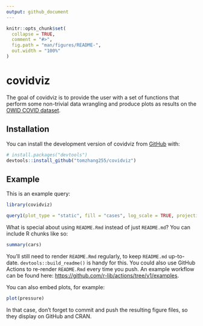 ```yaml
---
output: github_document
---
```


<!-- README.md is generated from README.Rmd. Please edit that file -->

```r
knitr::opts_chunk$set(
  collapse = TRUE,
  comment = "#>",
  fig.path = "man/figures/README-",
  out.width = "100%"
)
```

# covidviz

<!-- badges: start -->
<!-- badges: end -->

The goal of covidviz is to provide the user with a set of functions that perform some non-trivial data wrangling and produce plots as results on the [OWID COVID dataset](https://ourworldindata.org/coronavirus-source-data).

## Installation

You can install the development version of covidviz from [GitHub](https://github.com/) with:

``` r
# install.packages("devtools")
devtools::install_github("tomzhang255/covidviz")
```

## Example

This is an example query:

```r
library(covidviz)

query1(plot_type = "static", fill = "cases", log_scale = TRUE, projection = "globular")
```

What is special about using `README.Rmd` instead of just `README.md`? You can include R chunks like so:

```r
summary(cars)
```

You'll still need to render `README.Rmd` regularly, to keep `README.md` up-to-date. `devtools::build_readme()` is handy for this. You could also use GitHub Actions to re-render `README.Rmd` every time you push. An example workflow can be found here: <https://github.com/r-lib/actions/tree/v1/examples>.

You can also embed plots, for example:

```r
plot(pressure)
```

In that case, don't forget to commit and push the resulting figure files, so they display on GitHub and CRAN.
